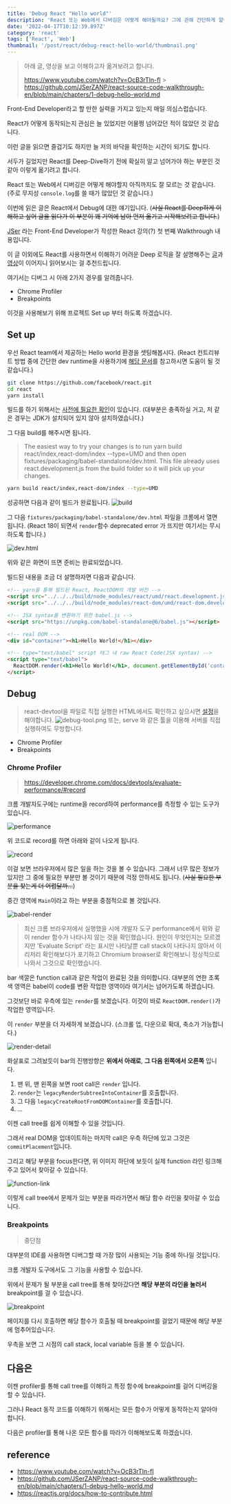 ```yaml
---
title: 'Debug React "Hello world"'
description: 'React 또는 Web에서 디버깅은 어떻게 해야될까요? 그에 관해 간단하게 알아보았습니다.'
date: '2022-04-17T10:12:39.897Z'
category: 'react'
tags: ['React', 'Web']
thumbnail: '/post/react/debug-react-hello-world/thumbnail.png'
---
```


> 아래 글, 영상을 보고 이해하고자 옮겨보려고 합니다.
>
> https://www.youtube.com/watch?v=OcB3rTln-fI > https://github.com/JSerZANP/react-source-code-walkthrough-en/blob/main/chapters/1-debug-hello-world.md

Front-End Developer라고 할 만한 실력을 가지고 있는지 매일 의심스럽습니다.

React가 어떻게 동작되는지 관심은 늘 있었지만 어물쩡 넘어갔던 적이 많았던 것 같습니다.

이런 글을 읽으면 즐겁기도 하지만 늘 저의 바닥을 확인하는 시간이 되기도 합니다.

서두가 길었지만 React를 Deep-Dive하기 전에 확실히 알고 넘어가야 하는 부분인 것 같아 이렇게 옮기려고 합니다.

React 또는 Web에서 디버깅은 어떻게 해야할지 아직까지도 잘 모르는 것 같습니다. (주로 무지성 `console.log`를 쓸 때가 많았던 것 같습니다.)

이번에 읽은 글은 React에서 Debug에 대한 얘기입니다.
(~~사실 React를 Deep하게 이해하고 싶어 글을 읽다가 이 부분이 꽤 기억에 남아 먼저 옮기고 시작해보려고 합니다.~~)

[JSer](https://github.com/JSerZANP) 라는 Front-End Developer가 작성한 React 강의(?) 첫 번째 Walkthrough 내용입니다.

이 글 이외에도 React를 사용하면서 이해하기 어려운 Deep 로직을 잘 설명해주는 [글](https://jser.dev/)과 [영상](https://www.youtube.com/c/JSerJSer)이 이어지니 읽어보시는 걸 추천드립니다.

여기서는 디버그 시 아래 2가지 경우를 알려줍니다.

- Chrome Profiler
- Breakpoints

이것을 사용해보기 위해 프로젝트 Set up 부터 하도록 하겠습니다.

## Set up

우선 React team에서 제공하는 Hello world 환경을 셋팅해봅시다.
(React 컨트리뷰트 방법 중에 간단한 dev runtime을 사용하기에 [해당 문서](https://reactjs.org/docs/how-to-contribute.html)를 참고하시면 도움이 될 것 같습니다.)

```bash
git clone https://github.com/facebook/react.git
cd react
yarn install
```

빌드를 하기 위해서는 [사전에 필요한 확인](https://reactjs.org/docs/how-to-contribute.html#contribution-prerequisites)이 있습니다.
(대부분은 충족하실 거고, 저 같은 경우는 JDK가 설치되어 있지 않아 설치하였습니다.)

그 다음 build를 해주시면 됩니다.

> The easiest way to try your changes is to run yarn build react/index,react-dom/index --type=UMD and then open fixtures/packaging/babel-standalone/dev.html. This file already uses react.development.js from the build folder so it will pick up your changes.

```bash
yarn build react/index,react-dom/index --type=UMD
```

성공하면 다음과 같이 빌드가 완료됩니다.
![build](https://files.seonest.net/images/qnfqnfqnf/post/194/image.png)

그 다음 `fixtures/packaging/babel-standalone/dev.html` 파일을 크롬에서 열면 됩니다. (React 18이 되면서 `render`함수 deprecated error 가 뜨지만 여기서는 무시하도록 합니다.)

![dev.html](https://files.seonest.net/images/qnfqnfqnf/post/196/image.png)

위와 같은 화면이 뜨면 준비는 완료되었습니다.

빌드된 내용을 조금 더 설명하자면 다음과 같습니다.

```html
<!-- yarn을 통해 빌드된 React, ReactDOM의 개발 버전 -->
<script src="../../../build/node_modules/react/umd/react.development.js"></script>
<script src="../../../build/node_modules/react-dom/umd/react-dom.development.js"></script>
```

```html
<!-- JSX syntax를 변환하기 위한 babel.js -->
<script src="https://unpkg.com/babel-standalone@6/babel.js"></script>
```

```html
<!-- real DOM -->
<div id="container"><h1>Hello World!</h1></div>
```

```html
<!-- type="text/babel" script 태그 내 raw React Code(JSX syntax) -->
<script type="text/babel">
  ReactDOM.render(<h1>Hello World!</h1>, document.getElementById('container'));
</script>
```

## Debug

> react-devtool을 파일로 직접 실행한 HTML에서도 확인하고 싶으시면 [설정](https://github.com/facebook/react/tree/main/packages/react-devtools#the-react-tab-doesnt-show-up)을 해야합니다.
> ![debug-tool.png](https://files.seonest.net/images/qnfqnfqnf/post/199/debug-tool.png)
> 또는, serve 와 같은 툴을 이용해 서버를 직접 실행하여도 무방합니다.

- Chrome Profiler
- Breakpoints

### Chrome Profiler

> https://developer.chrome.com/docs/devtools/evaluate-performance/#record

크롬 개발자도구에는 runtime을 record하여 performance를 측정할 수 있는 도구가 있습니다.

![performance](https://wd.imgix.net/image/admin/eZtzzkEKshRv8KFYbajF.png?auto=format&w=845)

위 코드로 record를 하면 아래와 같이 나오게 됩니다.

![record](https://files.seonest.net/images/qnfqnfqnf/post/200/image.png)

이걸 보면 브라우저에서 많은 일을 하는 것을 볼 수 있습니다.
그래서 너무 많은 정보가 있지만 그 중에 필요한 부분만 볼 것이기 때문에 걱정 안하셔도 됩니다.
(~~사실 필요한 부분을 찾는게 더 어렵달까...~~)

중간 영역에 `Main`이라고 하는 부분을 중점적으로 볼 것입니다.

![babel-render](https://files.seonest.net/images/qnfqnfqnf/post/201/image.png)

> 최신 크롬 브라우저에서 실행했을 시에 개발자 도구 performance에서 위와 같이 render 함수가 나타나지 않는 것을 확인했습니다. 원인이 무엇인지는 모르겠지만 'Evaluate Script' 라는 표시만 나타날뿐 call stack이 나타나지 않아서 이리저리 확인해보다가 포기하고 Chromium browser로 확인해보니 정상적으로 나와서 그것으로 확인했습니다.

bar 색깔은 function call과 같은 작업이 완료된 것을 의미합니다. 대부분의 연한 초록색 영역은 babel이 code를 변환 작업한 영역이라 여기서는 넘어가도록 하겠습니다.

그것보단 바로 우측에 있는 `render`를 보겠습니다. 이것이 바로 `ReactDOM.render()`가 작업한 영역입니다.

이 `render` 부분을 더 자세하게 보겠습니다. (스크롤 업, 다운으로 확대, 축소가 가능합니다.)

![render-detail](https://files.seonest.net/images/qnfqnfqnf/post/202/image.png)

화살표로 그려놨듯이 bar의 진행방향은 **위에서 아래로**, **그 다음 왼쪽에서 오른쪽** 입니다.

1. 맨 위, 맨 왼쪽을 보면 root call은 `render` 입니다.
2. `render`는 `legacyRenderSubtreeIntoContainer`를 호출합니다.
3. 그 다음 `legacyCreateRootFromDOMContainer`를 호출합니다.
4. ...

이젠 call tree를 쉽게 이해할 수 있을 것입니다.

그래서 real DOM을 업데이트하는 마지막 call은 우측 하단에 있고 그것은 `commitPlacement`입니다.

그리고 해당 부분을 focus한다면, 위 이미지 하단에 보듯이 실제 function 라인 링크해주고 있어서 찾아갈 수 있습니다.

![function-link](https://files.seonest.net/images/qnfqnfqnf/post/203/image.png)

이렇게 call tree에서 문제가 있는 부분을 따라가면서 해당 함수 라인을 찾아갈 수 있습니다.

### Breakpoints

> 중단점

대부분의 IDE를 사용하면 디버그할 때 가장 많이 사용되는 기능 중에 하나일 것입니다.

크롬 개발자 도구에서도 그 기능을 사용할 수 있습니다.

위에서 문제가 될 부분을 call tree를 통해 찾아갔다면 **해당 부분의 라인을 눌러서** breakpoint를 걸 수 있습니다.

![breakpoint](https://files.seonest.net/images/qnfqnfqnf/post/204/image.png)

페이지를 다시 호출하면 해당 함수가 호출될 때 breakpoint를 걸었기 때문에 해당 부분에 멈추어있습니다.

우측을 보면 그 시점의 call stack, local variable 등을 볼 수 있습니다.

## 다음은

이젠 profiler를 통해 call tree를 이해하고 특정 함수에 breakpoint를 걸어 디버깅을 할 수 있습니다.

그러나 React 동작 코드를 이해하기 위해서는 모든 함수가 어떻게 동작하는지 알아야 합니다.

다음은 profiler를 통해 나온 모든 함수를 따라가 이해해보도록 하겠습니다.

## reference

- https://www.youtube.com/watch?v=OcB3rTln-fI
- https://github.com/JSerZANP/react-source-code-walkthrough-en/blob/main/chapters/1-debug-hello-world.md
- https://reactjs.org/docs/how-to-contribute.html
